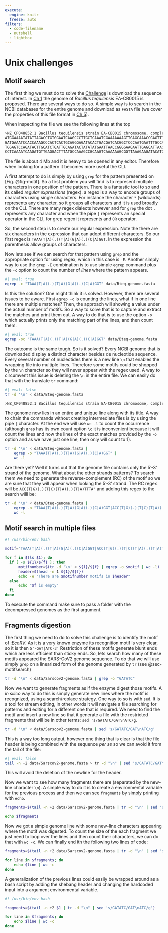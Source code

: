 ```yaml
---
execute: 
  engine: knitr
  freeze: auto
filters:
  - code-filename
  - nutshell
  - lightbox
---
```

# Unix challenges {.unnumbered}

## Motif search {#sec-motifsearch}

The first thing we must do to solve the [Challenge](../chs-command-line/welcome-to-command-line.qmd#anatomy-of-a-command) is download the sequence of interest. In [Ch 1](../chs-command-line/welcome-to-command-line.qmd#anatomy-of-a-command) the genome of *Bacillus tequilensis* EA-CB0015 is proposed. There are several ways to do so. A simple way is to search in the NCBI databases for the entire genome and download as `FASTA` file (we cover the properties of this file format in [Ch 5](../chs-sequence-analysis/introduction-to-sequence-analysis.qmd)).

When inspecting the file we see the following lines at the top

```.bash
>NZ_CP048852.1 Bacillus tequilensis strain EA-CB0015 chromosome, complete genome
ATGGAAAATATATTAGACCTGTGGAATCAAGCCCTTGCTCAAATCGAAAAAAAGTTGAGCAAACCGAGTTTTGAGACTTG
GATGAAATCCACCAAAGCCCACTCACTGCAGGGAGATACACTGACGATCACGGCTCCCAATGAATTTGCCAGAGACTGGC
TGGAGTCCAGATACTTGCATCTGATTGCAGATACTATATATGAATTAACCGGGGAAGAATTGAGCATTAAGTTTGTCATT
CCTCAAAATCAAGATGTTGAGGACTTTATGCCAAAGCCGCAAGTCAAAAAAGCGGTTAAAGAAGATACATCTGATTTTCC
```

The file is about 4 Mb and it is heavy to be opened in any editor. Therefore when looking for a pattern it becomes more useful the CLI.

A first attempt to do is simply by using `grep` for the pattern presented on [Fig. @fig-motif]. So a first problem you will find is to represent multiple characters in one position of the pattern. There is a fantastic tool to so and its called *regular expressions* (regex). a regex is a way to encode groups of characters using single characters. For instance the character `*` (wildcards) represents any character, so it groups all characters and it is used broadly on the CLI. There are many regex dialects however and for `grep` the dot `.` represents any character and when the pipe `|` represents an special operator in the CLI, for grep regex it represents and `OR` operator.

So, the second step is to create our regular expression. Note the there are six characters in the expression that can adopt different characters. So our first regex is `TAAA(T|A)(.)(T|A)(G|A)(.)(C|A)GGT`. In the expression the parenthesis allow groups of characters.

Now lets see if we can search for that pattern using `grep` and the appropriate option for using regex, which in this case is `-E`. Another simply way to use the `grep -E` combination is to use simple `egrep` command plus the `-c` option to count the number of *lines* where the pattern appears.

```bash
#| eval: true
egrep -c "TAAA(T|A)(.)(T|A)(G|A)(.)(C|A)GGT" data/Bteq-genome.fasta
```

Is this the solution? One might think it is solved. However, there are several issues to be aware. First `egrep -c` is counting the lines, what if in one line there are multiple matches? Then, the approach will showing a value under the actual number of motifs. So a way to solve that is to capture and extract the matches and print them out. A way to do that is to use the option `-o` which actually prints only the matching part of the lines, and then count them.

```bash
#| eval: true
egrep -oc "TAAA(T|A)(.)(T|A)(G|A)(.)(C|A)GGT" data/Bteq-genome.fasta
```

The outcome is the same tough. So is it solved? Every NCBI genome that is downloaded display a distinct character besides de nucleotide sequence. Every several number of nucleotides there is a new line `\n` that enables the wrapping file into multiple lines. Therefore some motifs could be shopped by the `\n` character so they will never appear with the regex used. A way to circumvent this issue is deleting the `\n` in the entire file. We can easily do that with the translate `tr` command:

```bash
#| eval: false
tr -d '\n' < data/Bteq-genome.fasta
```

```.bash
>NZ_CP048852.1 Bacillus tequilensis strain EA-CB0015 chromosome, complete genomeATGGAAAATATATTAGACCTGTGGAATCAAGCCCTTGCTCAAATCGAAAAAAAGTTGAGCAAACCGAGTTTTGAGACTTGGATGAAATCCACCAAAGCCCACTCACTGCAGGGAGATACACTGACGATCACGGCTCCCAATGAATTTGCCAGAGACTGGCTGGAGTCCAGATACTTGCATCTGATTGCAGATACTATATATGAATTAACCGGGGAAGAATTGAGCATTAAGTTTGTCATTCCTCAAAATCAAGATGTTGAGGACTTTATGCCAAAGCCGCAAGTCAAAAAAGCGGTTAAAGAAGATACATCTGATTTTCC...
```

The genome now lies in an entire and unique line along with its title. A way to chain the commands without creating intermediate files is by using the pipe `|` character. At the end we will use `wc -l` to count the occurrence (although `grep` has its own count option `\c` it is inconvenient because it will count the lines and now the lines of the exact matches provided by the `-o` option and as we have just one line, then only will count to 1).

```bash
tr -d '\n' < data/Bteq-genome.fasta |
    egrep -o "TAAA(T|A)(.)(T|A)(G|A)(.)(C|A)GGT" |
    wc -l
```

Are there yet? Well it turns out that the genome file contains only the 5'-3' strand of the genome. What about the other strands patterns? To search them we need to generate the reverse-complement (RC) of the motif so we are sure that they will appear when looking the 5'-3' strand. The RC regex will be `ACC(T|G)(.)(T|C)(T|A)(.)(T|A)TTTA"` and adding this regex to the search willl be:

```{#lst-motif-search .bash lst-cap="A bash one-line that search a motif in a single genome file and printed the number of times it occurs"}
tr -d '\n' < data/Bteq-genome.fasta |
    egrep -o "TAAA(T|A)(.)(T|A)(G|A)(.)(C|A)GGT|ACC(T|G)(.)(T|C)(T|A)(.)(T|A)TTTA" |
    wc -l
```

## Motif search in multiple files

```{#lst-recursive-motif-search .bash lst-cap="A bash script that recursively search a motif in genome files and printed for each file the number of times it occurs"}
#! /usr/bin/env bash

motif="TAAA(T|A)(.)(T|A)(G|A)(.)(C|A)GGT|ACC(T|G)(.)(T|C)(T|A)(.)(T|A)TTTA"

for f in $(ls $1); do
  if [ -s ${1}/${f} ]; then
      motifnumber=$(tr -d '\n' < ${1}/${f} | egrep -o $motif | wc -l)
      header=$(head -n 1 ${1}/${f})
      echo -e "There are $motifnumber motifs in $header"
  else
      echo "$f is empty"
  fi
done
```
To execute the command make sure to pass a folder with the decompressed genomes as the first argument.

## Fragments digestion

The first thing we need to do to solve this challenge is to identify the motif of [:*EcoRV*](https://en.wikipedia.org/wiki/EcoRV). As it is a very known enzyme its recognition motif is very clear, so it is then `5'-GAT|ATC-3'` Restriction of these motifs generate blunt ends which are less efficient than sticky ends. So, lets search how many of these motifs appeared the SARS-CoV2 genome sequence. To do that we will use simply `grep` on a linearized form of the genome generated by `tr` (see @sec-motifsearch)

```bash
tr -d "\n" < data/Sarscov2-genome.fasta | grep -o "GATATC"
```

Now we want to generate fragments as if the enzyme digest those motifs. A *in silico* way to do this is simply generate new lines where the motif is recognized, using a search/replace strategy. One way to so is with `sed`. It is a tool for stream editing, in other words it will navigate a file searching for patterns and editing for a different one that is required. We need to find the motif and insert a new line so that it generate a file with the restricted fragments that will be in other terms: `sed 's/GATATC/GAT\nATC/g`.

```bash
tr -d "\n" < data/Sarscov2-genome.fasta | sed 's/GATATC/GAT\nATC/g'
```

This is a way too long output, however one thing that is clear is that the file header is being combined with the sequence *per se* so we can avoid it from the tail of the file: 

```bash
#| eval: false
tail -n +2 data/Sarscov2-genome.fasta > tr -d "\n" | sed 's/GATATC/GAT\nATC/g'
```

This will avoid the deletion of the newline for the header. 

Now we want to see how many fragments there are (separated by the new-line character `\n`). A simple way to do it is to create a environmental variable for the previous process and then we can see `fragments` by simply printing with `echo`.

```bash
fragments=$(tail -n +2 data/Sarscov2-genome.fasta | tr -d "\n" | sed 's/GATATC/GAT\nATC/g')

echo $fragments
```

Now we got a simple genome line with some new-line characters appearing where the motif was digested. To count the size of the each fragment we just need to loop over the lines and then count their characters, we can do that with `wc -c`. We can finally end ith the following two lines of code:

```bash
fragments=$(tail -n +2 data/Sarscov2-genome.fasta | tr -d "\n" | sed 's/GATATC/GAT\nATC/g')

for line in $fragments; do
    echo $line | wc -c
done
```


A generalization of the previous lines could easily be wrapped around as a bash script by adding the shebang header and changing the hardcoded input  into a argument environmental variable.

```{#lst-ecorv-digestion .bash lst-cap="A bash script that search a motif in a genome file and digest the sequence on the specified restriction motif, then generate the fragments and count their sizes"}
#! /usr/bin/env bash

fragments=$(tail -n +2 $1 | tr -d "\n" | sed 's/GATATC/GAT\nATC/g')

for line in $fragments; do
    echo $line | wc -c
done
```
